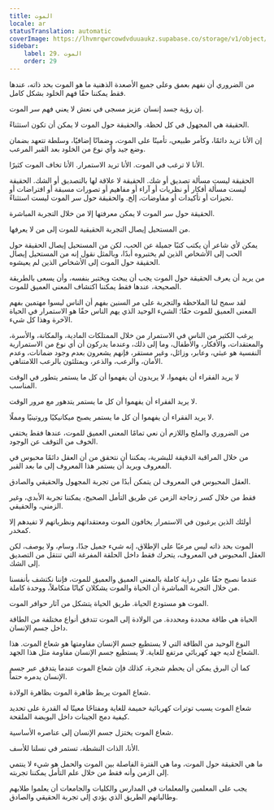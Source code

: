 ```yaml
---
title: الموت
locale: ar
statusTranslation: automatic
coverImage: https://lhvmrqwrcowdvduuaukz.supabase.co/storage/v1/object/public/strapi-uploads/small_cover-educacion-fundamental.webp-2d51a7828a2b1309555be27f7e2a61a0.webp
sidebar:
    label: 29. الموت
    order: 29
---
```

من الضروري أن نفهم بعمق وعلى جميع الأصعدة الذهنية ما هو الموت بحد ذاته، عندها فقط يمكننا حقًا فهم الخلود بشكل كامل.

إن رؤية جسد إنسان عزيز مسجى في نعش لا يعني فهم سر الموت.

الحقيقة هي المجهول في كل لحظة. والحقيقة حول الموت لا يمكن أن تكون استثناءً.

إن الأنا تريد دائمًا، وكأمر طبيعي، تأمينًا على الموت، وضمانًا إضافيًا، وسلطة تتعهد بضمان وضع جيد وأي نوع من الخلود بعد القبر المرعب.

الأنا لا ترغب في الموت. الأنا تريد الاستمرار. الأنا تخاف الموت كثيرًا.

الحقيقة ليست مسألة تصديق أو شك. الحقيقة لا علاقة لها بالتصديق أو الشك. الحقيقة ليست مسألة أفكار أو نظريات أو آراء أو مفاهيم أو تصورات مسبقة أو افتراضات أو تحيزات أو تأكيدات أو مفاوضات، إلخ. والحقيقة حول سر الموت ليست استثناءً.

الحقيقة حول سر الموت لا يمكن معرفتها إلا من خلال التجربة المباشرة.

من المستحيل إيصال التجربة الحقيقية للموت إلى من لا يعرفها.

يمكن لأي شاعر أن يكتب كتبًا جميلة عن الحب، لكن من المستحيل إيصال الحقيقة حول الحب إلى الأشخاص الذين لم يختبروه أبدًا، وبالمثل نقول إنه من المستحيل إيصال الحقيقة حول الموت إلى الأشخاص الذين لم يعيشوه.

من يريد أن يعرف الحقيقة حول الموت يجب أن يبحث ويختبر بنفسه، وأن يسعى بالطريقة الصحيحة، عندها فقط يمكننا اكتشاف المعنى العميق للموت.

لقد سمح لنا الملاحظة والتجربة على مر السنين بفهم أن الناس ليسوا مهتمين بفهم المعنى العميق للموت حقًا؛ الشيء الوحيد الذي يهم الناس حقًا هو الاستمرار في الحياة الآخرة وهذا كل شيء.

يرغب الكثير من الناس في الاستمرار من خلال الممتلكات المادية، والمكانة، والأسرة، والمعتقدات، والأفكار، والأطفال، وما إلى ذلك، وعندما يدركون أن أي نوع من الاستمرارية النفسية هو عبثي، وعابر، وزائل، وغير مستقر، فإنهم يشعرون بعدم وجود ضمانات، وعدم الأمان، والرعب، والذعر، ويمتلئون بالرعب اللامتناهي.

لا يريد الفقراء أن يفهموا، لا يريدون أن يفهموا أن كل ما يستمر يتطور في الوقت المناسب.

لا يريد الفقراء أن يفهموا أن كل ما يستمر يتدهور مع مرور الوقت.

لا يريد الفقراء أن يفهموا أن كل ما يستمر يصبح ميكانيكيًا وروتينيًا ومملًا.

من الضروري والملح واللازم أن نعي تمامًا المعنى العميق للموت، عندها فقط يختفي الخوف من التوقف عن الوجود.

من خلال المراقبة الدقيقة للبشرية، يمكننا أن نتحقق من أن العقل دائمًا محبوس في المعروف ويريد أن يستمر هذا المعروف إلى ما بعد القبر.

العقل المحبوس في المعروف لن يتمكن أبدًا من تجربة المجهول والحقيقي والصادق.

فقط من خلال كسر زجاجة الزمن عن طريق التأمل الصحيح، يمكننا تجربة الأبدي، وغير الزمني، والحقيقي.

أولئك الذين يرغبون في الاستمرار يخافون الموت ومعتقداتهم ونظرياتهم لا تفيدهم إلا كمخدر.

الموت بحد ذاته ليس مرعبًا على الإطلاق، إنه شيء جميل جدًا، وسام، ولا يوصف، لكن العقل المحبوس في المعروف، يتحرك فقط داخل الحلقة المفرغة التي تنتقل من التصديق إلى الشك.

عندما نصبح حقًا على دراية كاملة بالمعنى العميق والعميق للموت، فإننا نكتشف بأنفسنا من خلال التجربة المباشرة أن الحياة والموت يشكلان كيانًا متكاملاً، ووحدة كاملة.

الموت هو مستودع الحياة. طريق الحياة يتشكل من آثار حوافر الموت.

الحياة هي طاقة محددة ومحددة. من الولادة إلى الموت تتدفق أنواع مختلفة من الطاقة داخل جسم الإنسان.

النوع الوحيد من الطاقة التي لا يستطيع جسم الإنسان مقاومتها هو شعاع الموت. هذا الشعاع لديه جهد كهربائي مرتفع للغاية. لا يستطيع جسم الإنسان مقاومة مثل هذا الجهد.

كما أن البرق يمكن أن يحطم شجرة، كذلك فإن شعاع الموت عندما يتدفق عبر جسم الإنسان يدمره حتماً.

شعاع الموت يربط ظاهرة الموت بظاهرة الولادة.

شعاع الموت يسبب توترات كهربائية حميمة للغاية ومفتاحًا معينًا له القدرة على تحديد كيفية دمج الجينات داخل البويضة الملقحة.

شعاع الموت يختزل جسم الإنسان إلى عناصره الأساسية.

الأنا، الذات النشطة، تستمر في نسلنا للأسف.

ما هي الحقيقة حول الموت، وما هي الفترة الفاصلة بين الموت والحمل هو شيء لا ينتمي إلى الزمن وأنه فقط من خلال علم التأمل يمكننا تجربته.

يجب على المعلمين والمعلمات في المدارس والكليات والجامعات أن يعلموا طلابهم وطالباتهم الطريق الذي يؤدي إلى تجربة الحقيقي والصادق.

